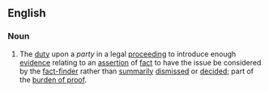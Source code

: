 ==English==

===Noun===
{{en-noun|?|head=[[burden]] [[of]] [[production]]}}

# {{label|en|legal}} The [[duty]] upon a ''party'' in a legal [[proceeding]] to introduce enough [[evidence]] relating to an [[assertion]] of [[fact]] to have the issue be considered by the [[fact-finder]] rather than [[summarily]] [[dismissed]] or [[decided]]; part of the [[burden of proof]].